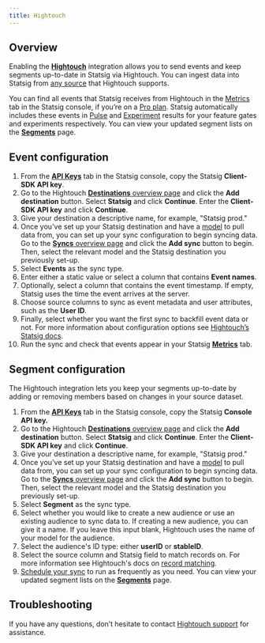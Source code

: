 ```yaml
---
title: Hightouch
---
```



## **Overview**

Enabling the **[Hightouch](https://hightouch.com/)** integration allows you to send events and keep segments up-to-date in Statsig via Hightouch. You can ingest data into Statsig from [any source](https://hightouch.com/integrations) that Hightouch supports.

You can find all events that Statsig receives from Hightouch in the [Metrics](/metrics) tab in the Statsig console, if you’re on a [Pro plan](https://www.statsig.com/pricing). Statsig automatically includes these events in [Pulse](/pulse) and [Experiment](/experiments-plus/monitor) results for your feature gates and experiments respectively. You can view your updated segment lists on the **[Segments](https://console.statsig.com/segments)** page.

## **Event configuration**

1. From the **[API Keys](https://console.statsig.com/api_keys)** tab in the Statsig console, copy the Statsig **Client-SDK API key**.
2. Go to the Hightouch [**Destinations** overview page](https://app.hightouch.com/destinations) and click the **Add destination**
button. Select **Statsig** and click **Continue**. Enter the **Client-SDK API key** and click **Continue**. 
3. Give your destination a descriptive name, for example, "Statsig prod."
4. Once you've set up your Statsig destination and have a [model](https://hightouch.com/docs/getting-started/concepts#models) to pull data from, you can set up your sync configuration to begin syncing data. Go to the [**Syncs** overview page](https://app.hightouch.com/syncs) and click the **Add sync** button to begin. Then, select the relevant model and the Statsig destination you previously set-up.
5. Select **Events** as the sync type.
6. Enter either a static value or select a column that contains **Event names**.
7. Optionally, select a column that contains the event timestamp. If empty, Statsig uses the time the event arrives at the server.
8. Choose source columns to sync as event metadata and user attributes, such as the **User ID**.
9. Finally, select whether you want the first sync to backfill event data or not. For more information about configuration options see [Hightouch’s Statsig docs](https://hightouch.com/docs/destinations/statsig#events).
10. Run the sync and check that events appear in your Statsig **[Metrics](/metrics)** tab.

## Segment configuration

The Hightouch integration lets you keep your segments up-to-date by adding or removing members based on changes in your source dataset. 

1. From the **[API Keys](https://console.statsig.com/api_keys)** tab in the Statsig console, copy the Statsig **Console API key.**
2. Go to the Hightouch [**Destinations** overview page](https://app.hightouch.com/destinations) and click the **Add destination**
button. Select **Statsig** and click **Continue**. Enter the **Client-SDK API key** and click **Continue**. 
3. Give your destination a descriptive name, for example, "Statsig prod."
4. Once you've set up your Statsig destination and have a [model](https://hightouch.com/docs/getting-started/concepts#models) to pull data from, you can set up your sync configuration to begin syncing data. Go to the [**Syncs** overview page](https://app.hightouch.com/syncs) and click the **Add sync** button to begin. Then, select the relevant model and the Statsig destination you previously set-up.
5. Select **Segment** as the sync type.
6. Select whether you would like to create a new audience or use an existing audience to sync data to. If creating a new audience, you can give it a name. If you leave this input blank, Hightouch uses the name of your model for the audience.
7. Select the audience's ID type: either **userID** or **stableID**.
8. Select the source column and Statsig field to match records on. For more information see Hightouch's docs on [record matching](https://hightouch.com/docs/syncs/record-matching).
9. [Schedule your sync](https://hightouch.com/docs/syncs/schedule-sync-ui) to run as frequently as you need. You can view your updated segment lists on the **[Segments](https://console.statsig.com/segments)** page.

## Troubleshooting

If you have any questions, don’t hesitate to contact [Hightouch support](https://www.notion.so/Hightouch-page-in-Statsig-docs-42b88b32b82b491d9baf1694049955ab) for assistance.
